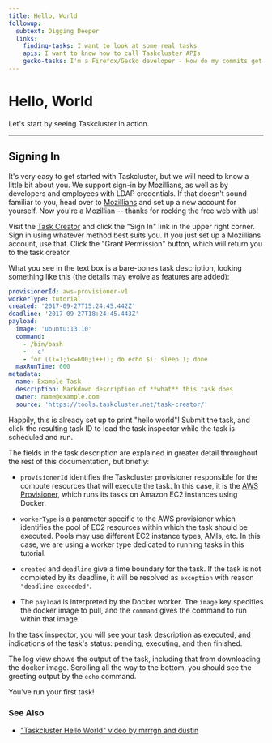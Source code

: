 ```yaml
---
title: Hello, World
followup:
  subtext: Digging Deeper
  links:
    finding-tasks: I want to look at some real tasks
    apis: I want to know how to call Taskcluster APIs
    gecko-tasks: I'm a Firefox/Gecko developer - How do my commits get built?
---
```


# Hello, World

Let's start by seeing Taskcluster in action.

---

## Signing In

It's very easy to get started with Taskcluster, but we will need to know a little bit about you.
We support sign-in by Mozillians, as well as by developers and employees with LDAP credentials.
If that doesn't sound familiar to you, head over to [Mozillians](https://mozillians.org) and set up a new account for yourself.
Now you're a Mozillian -- thanks for rocking the free web with us!

Visit the [Task Creator](https://tools.taskcluster.net/task-creator) and click the "Sign In" link in the upper right corner.
Sign in using whatever method best suits you.
If you just set up a Mozillians account, use that.
Click the "Grant Permission" button, which will return you to the task creator.

What you see in the text box is a bare-bones task description, looking something like this (the details may evolve as features are added):

```yaml
provisionerId: aws-provisioner-v1
workerType: tutorial
created: '2017-09-27T15:24:45.442Z'
deadline: '2017-09-27T18:24:45.443Z'
payload:
  image: 'ubuntu:13.10'
  command:
    - /bin/bash
    - '-c'
    - for ((i=1;i<=600;i++)); do echo $i; sleep 1; done
  maxRunTime: 600
metadata:
  name: Example Task
  description: Markdown description of **what** this task does
  owner: name@example.com
  source: 'https://tools.taskcluster.net/task-creator/'
```

Happily, this is already set up to print "hello world"!
Submit the task, and click the resulting task ID to load the task inspector while the task is scheduled and run.

The fields in the task description are explained in greater detail throughout the rest of this documentation, but briefly:

 * `provisionerId` identifies the Taskcluster provisioner responsible for the compute resources that will execute the task.
   In this case, it is the [AWS Provisioner](/docs/services/aws-provisioner), which runs its tasks on Amazon EC2 instances using Docker.
 * `workerType` is a parameter specific to the AWS provisioner which identifies the pool of EC2 resources within which the task should be executed.
   Pools may use different EC2 instance types, AMIs, etc.
   In this case, we are using a worker type dedicated to running tasks in this tutorial.

 * `created` and `deadline` give a time boundary for the task.
   If the task is not completed by its deadline, it will be resolved as `exception` with reason `"deadline-exceeded"`.

 * The `payload` is interpreted by the Docker worker.
   The `image` key specifies the docker image to pull, and the `command` gives the command to run within that image.

In the task inspector, you will see your task description as executed, and indications of the task's status: pending, executing, and then finished.

The log view shows the output of the task, including that from downloading the docker image.
Scrolling all the way to the bottom, you should see the greeting output by the `echo` command.

You've run your first task!

### See Also

 * ["Taskcluster Hello World" video by mrrrgn and dustin](https://vreplay.mozilla.com/replay/showRecordingExternal.html?key=7AvN2iczQYcI3lY)
